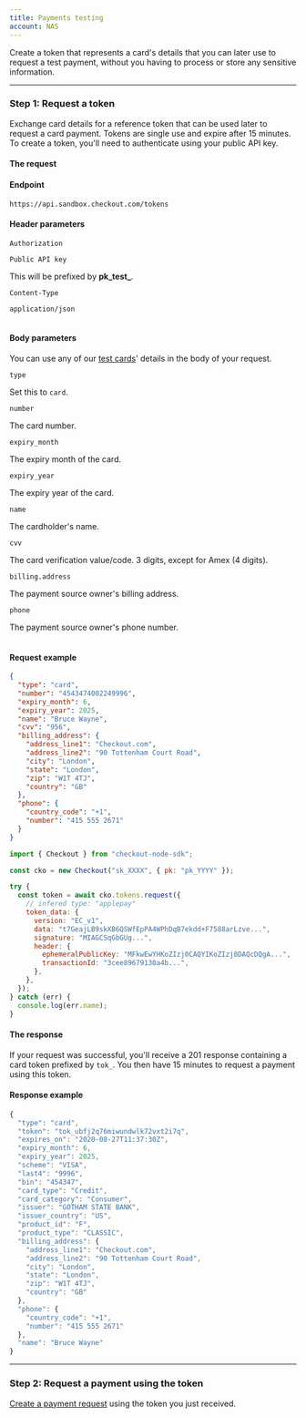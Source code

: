 ```yaml
---
title: Payments testing
account: NAS
---
```


Create a token that represents a card's details that you can later use to request a test payment, without you having to process or store any sensitive information.

---

### Step 1: Request a token

Exchange card details for a reference token that can be used later to request a card payment. Tokens are single use and expire after 15 minutes. To create a token, you'll need to authenticate using your public API key.

#### The request

#### Endpoint

<tabs>
<tab title="Sandbox">
<LineCodeWrapper type="post">

`https://api.sandbox.checkout.com/tokens`

</LineCodeWrapper>
</tab>
</tabs>

#### Header parameters

<Table>
<TableHead headers={['Header', 'Value']} />
<TableBody>
<TableRow>
<TableCell>

`Authorization`

<StatusTag type="required" />
</TableCell>
<TableCell>

`Public API key`

<InfoBox>

This will be prefixed by **pk_test_**.

</InfoBox>
</TableCell>
</TableRow>
<TableRow>
<TableCell>

`Content-Type`

<StatusTag type="required" />
</TableCell>
<TableCell>

`application/json`

</TableCell>
</TableRow>
</TableBody>
</Table>

#### Body parameters

<TipBox variant="success">

You can use any of our [test cards](/testing/test-cards)' details in the body of your request.

</TipBox>

<Table>
<TableHead headers={['Field name', 'Description']} />
<TableBody>
<TableRow>
<TableCell>

`type`

<StatusTag type="required" />
<TypeTag type="string" />
</TableCell>
<TableCell>

Set this to `card`.

</TableCell>
</TableRow>
<TableRow>
<TableCell>

`number`

<StatusTag type="required" />
<TypeTag type="string" />
</TableCell>
<TableCell>

The card number.

</TableCell>
</TableRow>
<TableRow>
<TableCell>

`expiry_month`

<StatusTag type="required" />
<TypeTag type="integer" />
</TableCell>
<TableCell>

The expiry month of the card.

</TableCell>
</TableRow>
<TableRow>
<TableCell>

`expiry_year`

<StatusTag type="required" />
<TypeTag type="integer" />
</TableCell>
<TableCell>

The expiry year of the card.

</TableCell>
</TableRow>
<TableRow>
<TableCell>

`name`

<StatusTag type="optional" />
<TypeTag type="string" />
</TableCell>
<TableCell>

The cardholder's name.

</TableCell>
</TableRow>
<TableRow>
<TableCell>

`cvv`

<StatusTag type="optional" />
<TypeTag type="string" />
</TableCell>
<TableCell>

The card verification value/code. 3 digits, except for Amex (4 digits).

</TableCell>
</TableRow>
<TableRow>
<TableCell>

`billing.address`

<StatusTag type="optional" />
<TypeTag type="object" />
</TableCell>
<TableCell>

The payment source owner's billing address.

</TableCell>
</TableRow>
<TableRow>
<TableCell>

`phone`

<StatusTag type="optional" />
<TypeTag type="object" />
</TableCell>
<TableCell>

The payment source owner's phone number.

</TableCell>
</TableRow>
</TableBody>
</Table>

#### Request example

<tabs>
<tab title="Payload" active>

```json
{
  "type": "card",
  "number": "4543474002249996",
  "expiry_month": 6,
  "expiry_year": 2025,
  "name": "Bruce Wayne",
  "cvv": "956",
  "billing_address": {
    "address_line1": "Checkout.com",
    "address_line2": "90 Tottenham Court Road",
    "city": "London",
    "state": "London",
    "zip": "W1T 4TJ",
    "country": "GB"
  },
  "phone": {
    "country_code": "+1",
    "number": "415 555 2671"
  }
}
```

</tab>
<tab title="Node.js (Beta)">

```javascript
import { Checkout } from "checkout-node-sdk";

const cko = new Checkout("sk_XXXX", { pk: "pk_YYYY" });

try {
  const token = await cko.tokens.request({
    // infered type: "applepay"
    token_data: {
      version: "EC_v1",
      data: "t7GeajLB9skXB6QSWfEpPA4WPhDqB7ekdd+F7588arLzve...",
      signature: "MIAGCSqGbGUg...",
      header: {
        ephemeralPublicKey: "MFkwEwYHKoZIzj0CAQYIKoZIzj0DAQcDQgA...",
        transactionId: "3cee89679130a4b...",
      },
    },
  });
} catch (err) {
  console.log(err.name);
}
```

</tab>
</tabs>

#### The response

If your request was successful, you'll receive a 201 response containing a card token prefixed by `tok_`. You then have 15 minutes to request a payment using this token.

#### Response example

```javascript
{
  "type": "card",
  "token": "tok_ubfj2q76miwundwlk72vxt2i7q",
  "expires_on": "2020-08-27T11:37:30Z",
  "expiry_month": 6,
  "expiry_year": 2025,
  "scheme": "VISA",
  "last4": "9996",
  "bin": "454347",
  "card_type": "Credit",
  "card_category": "Consumer",
  "issuer": "GOTHAM STATE BANK",
  "issuer_country": "US",
  "product_id": "F",
  "product_type": "CLASSIC",
  "billing_address": {
    "address_line1": "Checkout.com",
    "address_line2": "90 Tottenham Court Road",
    "city": "London",
    "state": "London",
    "zip": "W1T 4TJ",
    "country": "GB"
  },
  "phone": {
    "country_code": "+1",
    "number": "415 555 2671"
  },
  "name": "Bruce Wayne"
}
```

---

### Step 2: Request a payment using the token

[Create a payment request](/payments/accept-payments/request-a-payment#Using_a_token) using the token you just received.




